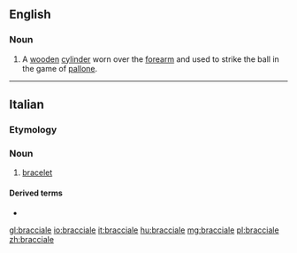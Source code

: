 ==English==

===Noun===
{{en-noun|?}}

# A [[wooden]] [[cylinder]] worn over the [[forearm]] and used to strike the ball in the game of [[pallone]].

----

==Italian==

===Etymology===
{{suffix|braccio|ale|lang=it}}

===Noun===
{{it-noun|m}}

# [[bracelet]]

====Derived terms====
* {{l|it|braccialetto}}

[[gl:bracciale]]
[[io:bracciale]]
[[it:bracciale]]
[[hu:bracciale]]
[[mg:bracciale]]
[[pl:bracciale]]
[[zh:bracciale]]